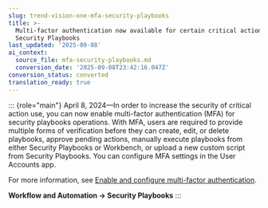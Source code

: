 ```yaml
---
slug: trend-vision-one-mfa-security-playbooks
title: >-
  Multi-factor authentication now available for certain critical actions in
  Security Playbooks
last_updated: '2025-09-08'
ai_context:
  source_file: mfa-security-playbooks.md
  conversion_date: '2025-09-08T23:42:16.047Z'
conversion_status: converted
translation_ready: true
---
```


::: {role="main"}
April 8, 2024—In order to increase the security of critical action use, you can now enable multi-factor authentication (MFA) for security playbooks operations. With MFA, users are required to provide multiple forms of verification before they can create, edit, or delete playbooks, approve pending actions, manually execute playbooks from either Security Playbooks or Workbench, or upload a new custom script from Security Playbooks. You can configure MFA settings in the User Accounts app.

For more information, see [Enable and configure multi-factor authentication](enable-confige-mfa.mdx).

**Workflow and Automation → Security Playbooks**
:::
